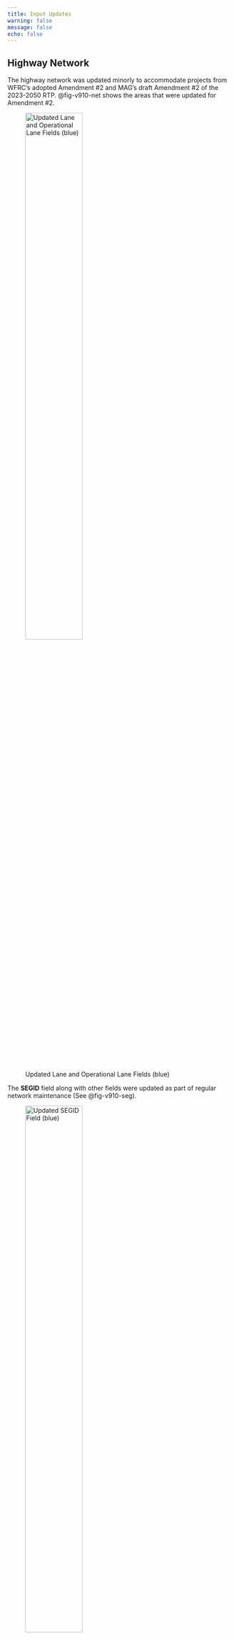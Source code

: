 ```yaml
---
title: Input Updates
warning: false
message: false
echo: false
---
```


## Highway Network

The highway network was updated minorly to accommodate projects from WFRC’s adopted Amendment #2 and MAG’s draft Amendment #2 of the 2023-2050 RTP. @fig-v910-net shows the areas that were updated for Amendment #2.

![Updated Lane and Operational Lane Fields (blue)](_pictures/v910-network-changes.png){#fig-v910-net width=55%}

The **SEGID** field along with other fields were updated as part of regular network maintenance (See @fig-v910-seg).

![Updated SEGID Field (blue)](_pictures/v910-segment-changes.png){#fig-v910-seg width=55%}

## Transit Networks

The transit networks were updated to reflect changes in the highway network.

OGX and MVX routes were updated to better align with current conditions and assumptions.

## Segment Shapefile

A **DIRECTION** field was added onto the segment shapefile where each segment was assigned NB/SB for a segment in the northbound or southbound direction, and EB/WB for a segment in the eastbound or westbound direction to support the segment-based link direction calculation (See [Segment Direction](https://wfrc.org/wftdm-docs/v9x/v910/whats-new/4-other-updates.html#segment-direction)). The Jupyter Notebooks within the `1_Inputs/6_Segment/_Segment Processing Tools` folder were updated to account for the new **DIRECTION** field. 

A new folder called `Corridors` was added to the `1_Inputs/6_Segment` directory. This folder includes various shapefiles and geojsons files describing corridors (highway, transit, freight, etc.) to support data aggregation and visualize in the vizTool.

## TAZ Shapefile

The `TAZ.shp` was updated by renumbering the small districts as well as including two new fields: **PLANAREA** and **CITYGRP**. **PLANAREA** describes which modeling region the TAZ falls in and **CITYGRP** represents city groups (a new geographic definition to describe groupings of cities). 

The renumbering of the small districts was also reflected in the `Small_Districts.shp`. The small district geographies were also updated.




